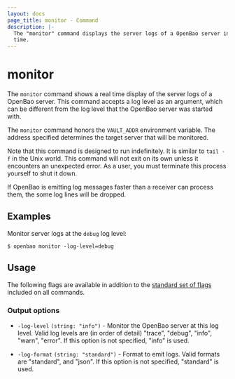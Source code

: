 ```yaml
---
layout: docs
page_title: monitor - Command
description: |-
  The "monitor" command displays the server logs of a OpenBao server in real
  time.
---
```


# monitor

The `monitor` command shows a real time display of the server logs of a OpenBao
server. This command accepts a log level as an argument, which can be different
from the log level that the OpenBao server was started with.

The `monitor` command honors the `VAULT_ADDR` environment variable. The address
specified determines the target server that will be monitored.

Note that this command is designed to run indefinitely. It is similar to
`tail -f` in the Unix world. This command will not exit on its own unless
it encounters an unexpected error. As a user, you must terminate this
process yourself to shut it down.

If OpenBao is emitting log messages faster than a receiver can process them, the
some log lines will be dropped.

## Examples

Monitor server logs at the `debug` log level:

```shell-session
$ openbao monitor -log-level=debug
```

## Usage

The following flags are available in addition to the [standard set of
flags](/vault/docs/commands) included on all commands.

### Output options

- `-log-level` `(string: "info")` - Monitor the OpenBao server at this log level.
  Valid log levels are (in order of detail) "trace", "debug", "info",
  "warn", "error". If this option is not specified, "info" is used.

- `-log-format` `(string: "standard")` - Format to emit logs.
  Valid formats are "standard", and "json". 
  If this option is not specified, "standard" is used.
